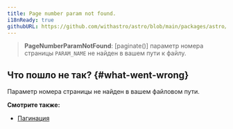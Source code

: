 ```yaml
---
title: Page number param not found.
i18nReady: true
githubURL: https://github.com/withastro/astro/blob/main/packages/astro/src/core/errors/errors-data.ts
---
```


> **PageNumberParamNotFound**:  [paginate()] параметр номера страницы `PARAM_NAME` не найден в вашем пути к файлу.

## Что пошло не так? \{#what-went-wrong\}

Параметр номера страницы не найден в вашем файловом пути.

**Смотрите также:**

-  [Пагинация](/ru/guides/routing/#пагинация)
